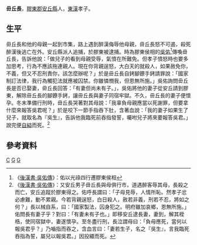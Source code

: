 '''毌丘長'''{{BD|？年||？年||catIdx=G}}，[[膠東郡|膠東郡]][[安丘縣|安丘縣]]人，[[東漢|東漢]]孝子。

==生平==
毌丘長和他的母親一起到市集，路上遇到醉漢侮辱他母親，毌丘長怒不可遏，殺死醉漢後逃亡在外。安丘縣派人追捕，於膠東被逮捕。時為膠東侯相的[[吳佑|吳佑]]<ref>《[[:s:後漢書/卷64|後漢書·吳佑傳]]》：佑以光祿四行遷膠東侯相</ref>傳喚毌丘長，告訴他說：「做兒子的看到母親受辱，氣憤在所難免。但孝子憤怒時也要多加思考，行為不應該拖連親人。現在你背親逞怒，大白天的就殺人，如果赦免你，不義，但又不忍刑責你，該怎麼辦呢？」於是毌丘長自銬腳鐐手銬請罪說：「國家制訂法律，我行為觸犯法就應被囚禁。你雖憐憫我，但恩無所施。」吳佑詢問毌丘長是否已娶妻，毌丘長回答：「有妻但尚未有子。」，吳佑將他的妻子從安丘請到膠東，解除毌丘長的腳鐐手銬，讓毌丘長與妻子同宿牢獄。不久，毌丘長的妻子便懷孕。冬末準備行刑時，毌丘長哭著對其母說：「我辜負母親應當以死謝罪，但要拿什麼來報答吳君呢？」於是咬下一節手指吞下肚，含著血說：「我的妻子如果生了兒子，就取名為『吳生』，告訴他我臨死前吞指發誓，囑咐兒子將來要報答吳君。」說完便[[自縊|自縊]]而死。<ref>《[[:s:後漢書/卷64|後漢書·吳佑傳]]》：又安丘男子毌丘長與母俱行市，道遇醉客辱其母，長殺之而亡，安丘追蹤於膠東得之。佑呼長謂曰：「子母見辱，人情所恥。然孝子忿必慮難，動不累親。今若背親逞怒，白日殺人，赦若非義，刑若不忍，將如之何？」長以械自系，曰：「國家製法，囚身犯之。明府雖加哀鄉，恩無所施。」佑問長有妻子乎？對曰：「有妻未有子也。」即移安丘逮長妻，妻到，解其桎梏，使同宿獄中，妻遂懷孕。至冬盡行刑，長泣謂母曰：「負母應死，當何以報吳君乎？」乃嚙指而吞之，含血言曰：「妻若生子，名之『吳生』，言我臨死吞指為誓，屬兒以報吳君。」因投繯而死。</ref>

==參考資料==
{{Reflist}}
[[Category:毌丘姓|C]]
[[Category:安丘人|G]]
[[Category:東漢自殺人物|G]]